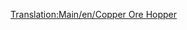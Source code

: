 [[Translation:Main/en/Copper Ore Hopper]]{{Template:Vagoni/It
|Picture=[[File:en/Copperorehopper.png]]
|Name=Tramoggia per rame
|NormalCost=€ 2.096
|NormalWeight=19 / 49 t
|NormalCapacity=30 tonnellate di rame
|MonoCost="
|MonoWeight=19 / 54 t
|MonoCapacity=35 tonnellate di rame
|MagCost="
|MagWeight=19 / 56 t
|MagCapacity=37 tonnellate di rame
|Description=Questo carro è usato solo nei territori [[Main/en/Clima#Tropicale|tropicali]], per trasportare la produzione delle minere di rame alle fabbriche.
}}
